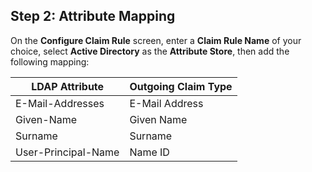 ## Step 2: Attribute Mapping

On the **Configure Claim Rule** screen, enter a **Claim Rule Name** of your choice, select **Active Directory** as the **Attribute Store**, then add the following mapping:

| LDAP Attribute      | Outgoing Claim Type |
| ------------------- | ------------------- |
| E-Mail-Addresses    | E-Mail Address      |
| Given-Name          | Given Name          |
| Surname             | Surname             |
| User-Principal-Name | Name ID             |

<Footer />
